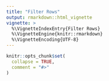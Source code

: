 ```yaml
---
title: "Filter Rows"
output: rmarkdown::html_vignette
vignette: >
  %\VignetteIndexEntry{Filter Rows}
  %\VignetteEngine{knitr::rmarkdown}
  %\VignetteEncoding{UTF-8}
---
```


```r
knitr::opts_chunk$set(
  collapse = TRUE,
  comment = "#>"
)
```


